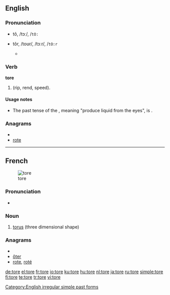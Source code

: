 {{also|Tore}}
==English==

===Pronunciation===
* {{a|RP}} tô, /tɔː/, /<tt>tO:</tt>
* {{a|US}} tôr, /toʊr/, /tɔːr/, /<tt>tO:r</tt>
** {{rhymes|ɔː(r)}}

===Verb===
'''tore'''

# {{simple past of|[[tear]]|nodot=9}} (rip, rend, speed).

====Usage notes====
* The past tense of the {{term|tear}}, meaning "produce liquid from the eyes", is {{term|teared}}.

===Anagrams===
* {{alphagram|eort}}
* [[rote#English|rote]]

[[Category:English irregular simple past forms]]

----

==French==
{{wikipedia|lang=fr}}
[[Image:Torus.jpg|thumb|tore]]

===Pronunciation===
* {{IPA|/tɔʁ/|lang=fr}}

===Noun===
{{infl|fr|noun|g=m}}

# [[torus]] (three dimensional shape)

{{tbot entry|French|torus|2008|April|fr}}

===Anagrams===
* {{alphagram|eort}}
* [[ôter#French|ôter]]
* [[rote#French|rote]], [[roté#French|roté]]

[[de:tore]]
[[el:tore]]
[[fr:tore]]
[[io:tore]]
[[ku:tore]]
[[hu:tore]]
[[nl:tore]]
[[ja:tore]]
[[ru:tore]]
[[simple:tore]]
[[fi:tore]]
[[te:tore]]
[[tr:tore]]
[[vi:tore]]